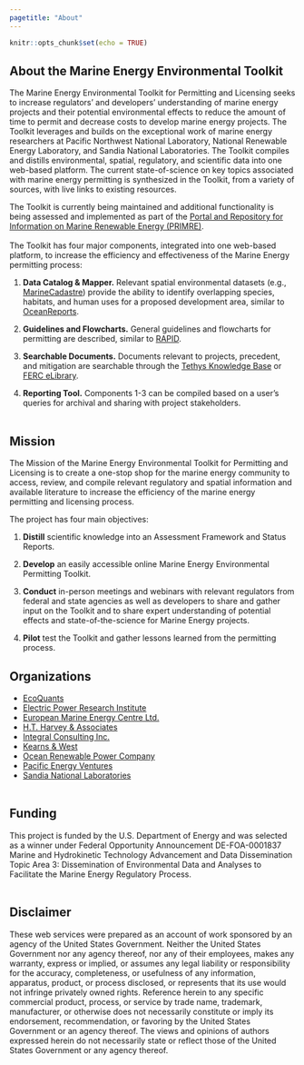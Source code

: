 ```yaml
---
pagetitle: "About"
---
```


```r
knitr::opts_chunk$set(echo = TRUE)
```

<div class="about-body">

<div class="container">

<div class="row about-txt">

## About the Marine Energy Environmental Toolkit

The Marine Energy Environmental Toolkit for Permitting and Licensing seeks to increase regulators’ and developers’ understanding of marine energy projects and their potential environmental effects to reduce the amount of time to permit and decrease costs to develop marine energy projects. The Toolkit leverages and builds on the exceptional work of marine energy researchers at Pacific Northwest National Laboratory, National Renewable Energy Laboratory, and Sandia National Laboratories. The Toolkit compiles and distills environmental, spatial, regulatory, and scientific data into one web-based platform. The current state-of-science on key topics associated with marine energy permitting is synthesized in the Toolkit, from a variety of sources, with live links to existing resources.

The Toolkit is currently being maintained and additional functionality is being assessed and implemented as part of the <a href = "https://openei.org/wiki/PRIMRE" target="_blank">Portal and Repository for Information on Marine Renewable Energy (PRIMRE)</a>. <br>
<br>
The Toolkit has four major components, integrated into one web-based platform, to increase the efficiency and effectiveness of the Marine Energy permitting process:

1. **Data Catalog & Mapper.**
  Relevant spatial environmental datasets (e.g., <a href = "https://marinecadastre.gov/" target="_blank">MarineCadastre</a>) provide the ability to identify overlapping species, habitats, and human uses for a proposed development area, similar to <a href = "https://www.marinecadastre.gov/oceanreports/@-10737743.881037742,4753280.983019757/4" target="_blank">OceanReports</a>.

1. **Guidelines and Flowcharts.**
  General guidelines and flowcharts for permitting are described, similar to <a href="https://openei.org/wiki/RAPID" target="_blank">RAPID</a>.

1. **Searchable Documents.**
  Documents relevant to projects, precedent, and mitigation are searchable through the <a href="https://tethys.pnnl.gov/knowledge-base" target="_blank">Tethys Knowledge Base</a> or <a href="https://elibrary.ferc.gov/eLibrary/search" target="_blank">FERC eLibrary</a>.

1. **Reporting Tool.**
  Components 1-3 can be compiled based on a user’s queries for archival and sharing with project stakeholders.
<br>
<br>

## Mission

The Mission of the Marine Energy Environmental Toolkit for Permitting and Licensing is to create a one-stop shop for the marine energy community to access, review, and compile relevant regulatory and spatial information and available literature to increase the efficiency of the marine energy permitting and licensing process. 

The project has four main objectives:

1. **Distill** scientific knowledge into an Assessment Framework and Status Reports. 
1. **Develop** an easily accessible online Marine Energy Environmental Permitting Toolkit. 

1. **Conduct** in-person meetings and webinars with relevant regulators from federal and state agencies as well as developers to share and gather input on the Toolkit and to share expert understanding of potential effects and state-of-the-science for Marine Energy projects.

1. **Pilot** test the Toolkit and gather lessons learned from the permitting process.

## Organizations

- <a href = "https://ecoquants.com" target="_blank">EcoQuants</a>
- <a href = "https://www.epri.com" target="_blank">Electric Power Research Institute</a>
- <a href = "http://www.emec.org.uk" target="_blank">European Marine Energy Centre Ltd.</a>
- <a href = "https://www.harveyecology.com" target="_blank">H.T. Harvey & Associates</a>
- <a href = "https://www.integral-corp.com" target="_blank">Integral Consulting Inc.</a>
- <a href = "https://kearnswest.com" target="_blank">Kearns & West</a>
- <a href = "https://www.orpc.co/" target="_blank">Ocean Renewable Power Company</a>
- <a href = "https://tethys.pnnl.gov/organization/pacific-energy-ventures-llc" target="_blank">Pacific Energy Ventures</a>
- <a href = "https://www.sandia.gov" target="_blank">Sandia National Laboratories</a>
<br>
<br>

## Funding

This project is funded by the U.S. Department of Energy and was selected as a winner under Federal Opportunity Announcement DE-FOA-0001837 Marine and Hydrokinetic Technology Advancement and Data Dissemination Topic Area 3: Dissemination of Environmental Data and Analyses to Facilitate the Marine Energy Regulatory Process. 
<br>
<br>

## Disclaimer

These web services were prepared as an account of work sponsored by an agency of the United States Government. Neither the United States Government nor any agency thereof, nor any of their employees, makes any warranty, express or implied, or assumes any legal liability or responsibility for the accuracy, completeness, or usefulness of any information, apparatus, product, or process disclosed, or represents that its use would not infringe privately owned rights. Reference herein to any specific commercial product, process, or service by trade name, trademark, manufacturer, or otherwise does not necessarily constitute or imply its endorsement, recommendation, or favoring by the United States Government or an agency thereof. The views and opinions of authors expressed herein do not necessarily state or reflect those of the United States Government or any agency thereof.

</div>
</div>
</div>

